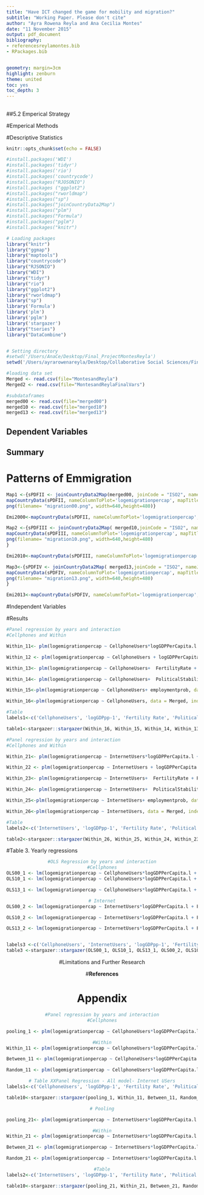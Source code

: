 ```yaml
---
title: "Have ICT changed the game for mobility and migration?"
subtitle: "Working Paper. Please don't cite"
author: "Ayra Rowena Reyla and Ana Cecilia Montes"
date: "11 November 2015"
output: pdf_document
bibliography: 
- referencesreylamontes.bib
- RPackages.bib


geometry: margin=3cm
highlight: zenburn
theme: united
toc: yes
toc_depth: 3
---
```

\newpage
---


##5.2 Emperical Strategy

#Emperical Methods


#Descriptive Statistics

```r
knitr::opts_chunk$set(echo = FALSE)

#install.packages('WDI')
#install.packages('tidyr')
#install.packages('rio')
#install.packages('countrycode')
#install.packages("RJOSONIO")  
#install.packages ("ggplot2")
#install.packages("rworldmap")
#install.packages("sp")
#install.packages("joinCountryData2Map")
#install.packages("plm")
#install.packages("Formula")
#install.packages("pglm")
#install.packages("knitr")

# Loading packages
library("knitr")
library("ggmap")
library("maptools")
library("countrycode")
library("RJSONIO")
library("WDI")
library("tidyr")
library("rio")
library("ggplot2")
library("rworldmap")
library("sp")
library('Formula')
library('plm')
library('pglm')
library('stargazer')
library("tseries")
library("DataCombine")


# Setting directory
#setwd('/Users/AnaCe/Desktop/Final_ProjectMontesReyla')
setwd('/Users/ayrarowenareyla/Desktop/Collaborative Social Sciences/Final_ProjectMontesReyla')

#loading data set
Merged <- read.csv(file="MontesandReyla")
Merged2 <- read.csv(file="MontesandReylaFinalVars")

#subdataframes
merged00 <- read.csv(file="merged00")
merged10 <- read.csv(file="merged10")
merged13 <- read.csv(file="merged13")

```

## Dependent Variables

## Summary

# Patterns of Emmigration

```r
Map1 <-{sPDFII <- joinCountryData2Map(merged00, joinCode = "ISO2", nameJoinColumn = "iso2c")
mapCountryData(sPDFII, nameColumnToPlot='logemigrationpercap', mapTitle= 'Figure 4 Emigrantion per capita 2000',  colourPalette = c("heat"), borderCol='black', missingCountryCol="beige")
png(filename= "migration00.png", width=640,height=480)}
```

```r
Emi2000<-mapCountryData(sPDFII, nameColumnToPlot='logemigrationpercap', mapTitle= 'Figure 4 Emigrantion per capita 2000',  colourPalette = c("heat"), borderCol='black', missingCountryCol="beige")

```


```r
Map2 <-{sPDFIII <- joinCountryData2Map( merged10,joinCode = "ISO2", nameJoinColumn = "iso2c")
mapCountryData(sPDFIII, nameColumnToPlot='logemigrationpercap', mapTitle='Figure 5. Emigrantion per capita 2010', colourPalette = c("heat"), borderCol='black', missingCountryCol="beige")
png(filename= "migration10.png", width=640,height=480)
}
```

```r
Emi2010<-mapCountryData(sPDFIII, nameColumnToPlot='logemigrationpercap', mapTitle='Figure 5. Emigrantion per capita 2010', colourPalette = c("heat"), borderCol='black', missingCountryCol="beige")
```

```r
Map3<-{sPDFIV <- joinCountryData2Map( merged13,joinCode = "ISO2", nameJoinColumn = "iso2c")
mapCountryData(sPDFIV, nameColumnToPlot='logemigrationpercap', mapTitle= 'Figure 6. Emigrantion per capita 2013', colourPalette = c("heat"), borderCol='black', missingCountryCol="beige")
png(filename= "migration13.png", width=640,height=480)
}
```

```r
Emi2013<-mapCountryData(sPDFIV, nameColumnToPlot='logemigrationpercap', mapTitle= 'Figure 6. Emigrantion per capita 2013', colourPalette = c("heat"), borderCol='black', missingCountryCol="beige")
```

#Independent Variables


#Results

```r
#Panel regression by years and interaction
#Cellphones and Within

Within_11<- plm(logemigrationpercap ~ CellphoneUsers*logGDPPerCapita.l +  FertilityRate + PoliticalStability + employmentprob, data = Merged, index = c("country", "year"), model = "within")

Within_12 <- plm(logemigrationpercap ~ CellphoneUsers + logGDPPerCapita.l +  FertilityRate + PoliticalStability + employmentprob, data = Merged, index = c("country", "year"), model = "within")

Within_13<- plm(logemigrationpercap ~ CellphoneUsers+  FertilityRate + PoliticalStability + employmentprob, data = Merged, index = c("country", "year"), model = "within")

Within_14<- plm(logemigrationpercap ~ CellphoneUsers+  PoliticalStability + employmentprob, data = Merged, index = c("country", "year"), model = "within")

Within_15<-plm(logemigrationpercap ~ CellphoneUsers+ employmentprob, data = Merged, index = c("country", "year"), model = "within")

Within_16<-plm(logemigrationpercap ~ CellphoneUsers, data = Merged, index = c("country", "year"), model = "within")

#Table
labels1<-c('CellphoneUsers', 'logGDPpp-1', 'Fertility Rate', 'Political Stability', 'Employment prob', 'CellphoneUsersXlogGDPpp-1')

table1<-stargazer::stargazer(Within_16, Within_15, Within_14, Within_13, Within_12, Within_11, type = "latex", header = FALSE, title = "Table 1 Panel Regression of emigration rate using Cellphone Users", digits = 4, single.row=FALSE, omit.stat = c("f", "ser"), dep.var.caption="Emigration rate per cap (log)", covariate.labels = labels1)

```


```r
#Panel regression by years and interaction
#Cellphones and Within

Within_21<- plm(logemigrationpercap ~ InternetUsers*logGDPPerCapita.l +  FertilityRate + PoliticalStability + employmentprob, data = Merged, index = c("country", "year"), model = "within")

Within_22 <- plm(logemigrationpercap ~ InternetUsers + logGDPPerCapita.l +  FertilityRate + PoliticalStability + employmentprob, data = Merged, index = c("country", "year"), model = "within")

Within_23<- plm(logemigrationpercap ~ InternetUsers+  FertilityRate + PoliticalStability + employmentprob, data = Merged, index = c("country", "year"), model = "within")

Within_24<- plm(logemigrationpercap ~ InternetUsers+  PoliticalStability + employmentprob, data = Merged, index = c("country", "year"), model = "within")

Within_25<-plm(logemigrationpercap ~ InternetUsers+ employmentprob, data = Merged, index = c("country", "year"), model = "within")

Within_26<-plm(logemigrationpercap ~ InternetUsers, data = Merged, index = c("country", "year"), model = "within")

#Table
labels2<-c('InternetUsers', 'logGDPpp-1', 'Fertility Rate', 'Political Stability', 'Employment prob', 'InternetUsersXlogGDPpp-1')

table2<-stargazer::stargazer(Within_26, Within_25, Within_24, Within_23, Within_22, Within_21, type = "latex", header = FALSE, title = "Table 2 Panel Regression of emigration rate using Internet Users", digits = 4, single.row=FALSE, omit.stat = c("f", "ser"), dep.var.caption="Emigration rate per cap (log)", covariate.labels = labels2)

```


#Table 3. Yearly regressions
<center>
```r
#OLS Regression by years and interaction
#Cellphones
OLS00_1 <- lm(logemigrationpercap ~ CellphoneUsers*logGDPPerCapita.l + FertilityRate + PoliticalStability + employmentprob, data = merged00)
OLS10_1 <- lm(logemigrationpercap ~ CellphoneUsers*logGDPPerCapita.l + FertilityRate + PoliticalStability + employmentprob, data = merged10)

OLS13_1 <- lm(logemigrationpercap ~ CellphoneUsers*logGDPPerCapita.l + FertilityRate + PoliticalStability + employmentprob, data = merged13)

# Internet
OLS00_2 <- lm(logemigrationpercap ~ InternetUsers*logGDPPerCapita.l + FertilityRate + PoliticalStability + employmentprob, data = merged00)

OLS10_2 <- lm(logemigrationpercap ~ InternetUsers*logGDPPerCapita.l + FertilityRate + PoliticalStability + employmentprob, data = merged10)

OLS13_2 <- lm(logemigrationpercap ~ InternetUsers*logGDPPerCapita.l + FertilityRate + PoliticalStability + employmentprob, data = merged13)


labels3 <-c('CellphoneUsers', 'InternetUsers', 'logGDPpp-1', 'Fertility Rate', 'Political Stability', 'Employment prob','CellphoneUsersXlogGDPpp-1', 'InternetUsersXlogGDPpp-1')
table3 <-stargazer::stargazer(OLS00_1, OLS10_1, OLS13_1, OLS00_2, OLS10_2, OLS13_2, column.labels = c("2000", "2010", "2013", "2000", "2010", "2013"), type = "latex", header = FALSE, title = "Yearly OLS Regression of emigration", digits = 4, single.row=FALSE, omit.stat = c("f", "ser"), dep.var.caption="Emigration rate per cap (log)", covariate.labels = labels3)
```

#Limitations and Further Research

#**References**


# Appendix

```r
#Panel regression by years and interaction
#Cellphones

pooling_1 <- plm(logemigrationpercap ~ CellphoneUsers*logGDPPerCapita.l +  FertilityRate + PoliticalStability + employmentprob, data = Merged, index = c("country", "year"), model = "pooling")

#Within
Within_11 <- plm(logemigrationpercap ~ CellphoneUsers*logGDPPerCapita.l +  FertilityRate + PoliticalStability + employmentprob, data = Merged, index = c("country", "year"), model = "within")

Between_11 <- plm(logemigrationpercap ~ CellphoneUsers*logGDPPerCapita.l +  FertilityRate + PoliticalStability + employmentprob, data = Merged, index = c("country", "year"), model = "between")

Random_11 <- plm(logemigrationpercap ~ CellphoneUsers*logGDPPerCapita.l + FertilityRate + PoliticalStability + employmentprob, , data = Merged, index = c("country", "year"), model = "random")

# Table XXPanel Regression - All model- Internet USers
labels1<-c('CellphoneUsers', 'logGDPpp-1', 'Fertility Rate', 'Political Stability', 'Employment prob', 'CellphoneUsersXlogGDPpp-1')

table10<-stargazer::stargazer(pooling_1, Within_11, Between_11, Random_11, column.labels = c("Pool OLS", "Within", "Between", "Random"), type = "latex", header = FALSE, title = "Panel Regressions fro cellphoneUsers using all models", digits = 4, single.row=FALSE, omit.stat = c("f", "ser"), dep.var.caption="Emigration rate per cap (log)", covariate.labels = labels1)

```

```r
# Pooling

pooling_21<- plm(logemigrationpercap ~ InternetUsers*logGDPPerCapita.l +  FertilityRate + PoliticalStability + employmentprob, data = Merged, index = c("country", "year"), model = "pooling")

#Within
Within_21 <- plm(logemigrationpercap ~ InternetUsers*logGDPPerCapita.l +  FertilityRate + PoliticalStability + employmentprob, data = Merged, index = c("country", "year"), model = "within")

Between_21 <- plm(logemigrationpercap ~ InternetUsers*logGDPPerCapita.l +  FertilityRate + PoliticalStability + employmentprob, data = Merged, index = c("country", "year"), model = "between")

Random_21 <- plm(logemigrationpercap ~ InternetUsers*logGDPPerCapita.l + FertilityRate + PoliticalStability + employmentprob, , data = Merged, index = c("country", "year"), model = "random")

#Table
labels2<-c('InternetUsers', 'logGDPpp-1', 'Fertility Rate', 'Political Stability', 'Employment prob', 'CellphoneUsersXlogGDPpp-1')

table10<-stargazer::stargazer(pooling_21, Within_21, Between_21, Random_21, column.labels = c("Pool OLS", "Within", "Between", "Random"), type = "latex", header = FALSE, title = "Panel Regressions for InternetUSers using all models", digits = 4, single.row=FALSE, omit.stat = c("f", "ser"), dep.var.caption="Emigration rate per cap (log)", covariate.labels = labels2)

```